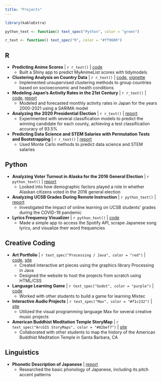 ```yaml
---
title: "Projects"
---
```


```r
library(kableExtra)

python_text <- function() text_spec("Python", color = "green")

r_text <- function() text_spec("R", color = "#ff9600")
```

## R

-   **Predicting Anime Scores** \| `r r_text()` \| [code](https://github.com/hillfields/predicting-anime-scores)
    -   Built a Shiny app to predict MyAnimeList scores with tidymodels
-   **Clustering Analysis on Country Data** \| `r r_text()` \| [code](https://github.com/pstat197/vignette-clustering-methods), [vignette](files/clustering-vignette.html)
    -   Implemented unsupervised clustering methods to group countries based on socioeconomic and health conditions
-   **Modeling Japan's Activity Rates in the 21st Century** \| `r r_text()` \| [code](https://github.com/hillfields/modeling-activity-rates), [report](files/modeling-activity-rates.pdf)
    -   Modeled and forecasted monthly activity rates in Japan for the years 2000-2021 using a SARIMA model
-   **Analyzing the 2020 Presidential Election** \| `r r_text()` \| [report](files/election-analysis.html)
    -   Experimented with several classification models to predict the winning candidate for each county, achieving a test classification accuracy of 93.5%
-   **Predicting Data Science and STEM Salaries with Permutation Tests and Bootstrapping** \| `r r_text()` \| [report](files/mc-simulation-salaries.pdf)
    -   Used Monte Carlo methods to predict data science and STEM salaries

## Python

-   **Analyzing Voter Turnout in Alaska for the 2016 General Election** \| `r python_text()` \| [report](files/voter-turnout.html)
    -   Looked into how demographic factors played a role in whether Alaskan citizens voted in the 2016 general election
-   **Analyzing UCSB Grades During Remote Instruction** \| `r python_text()` \| [report](files/ucsb-pandemic-grades.html)
    -   Investigated the impact of online learning on UCSB students' grades during the COVID-19 pandemic
-   **Lyrics Frequency Visualizer** \| `r python_text()` \| [code](https://github.com/hillfields/lyrics-frequency-visualizer)
    -   Made a simple app to access the Spotify API, scrape Japanese song lyrics, and visualize their word frequencies

## Creative Coding

-   **Art Portfolio** \| `r text_spec("Processing / Java", color = "red")` \| [code](https://github.com/hillfields/creative-coding-processing), [site](https://class.arts.ucsb.edu/art22/Sites/s_22/LiuJustin/)
    -   Created interactive art pieces using the graphics library Processing in Java
    -   Designed the website to host the projects from scratch using HTML/CSS
-   **Language Learning Game** \| `r text_spec("Godot", color = "purple")` \| [code](https://github.com/aventayolboada/LING194_Class_project_M21)
    -   Worked with other students to build a game for learning Mixtec
-   **Interactive Audio Projects** \| `r text_spec("Max", color = "#f1c232")` \| [site](mus-109ca.html)
    -   Utilized the visual programming language Max for several creative music projects
-   **American Buddhist Meditation Temple StoryMap** \| `r text_spec("ArcGIS StoryMaps", color = "#82bef7")` \| [site](https://storymaps.arcgis.com/stories/48e3c1a6290e4bb1a3fadd5bc979e7f9)
    -   Collaborated with other students to map the history of the American Buddhist Meditation Temple in Santa Barbara, CA

## Linguistics

-   **Phonetic Description of Japanese** \| [report](files/japanese-phonology.pdf)
    -   Researched the basic phonology of Japanese, including its pitch accent patterns
